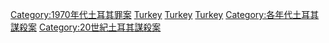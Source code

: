 {{Category pair|1960年代土耳其謀殺案|1980年代土耳其謀殺案}}
[[Category:1970年代土耳其罪案|Category:1970年代土耳其罪案]]
[[Category:1970年代各國謀殺案|Turkey]]
[[Category:1970年代亞洲謀殺案|Turkey]]
[[Category:1970年代歐洲謀殺案|Turkey]]
[[Category:各年代土耳其謀殺案|Category:各年代土耳其謀殺案]]
[[Category:20世紀土耳其謀殺案|Category:20世紀土耳其謀殺案]]